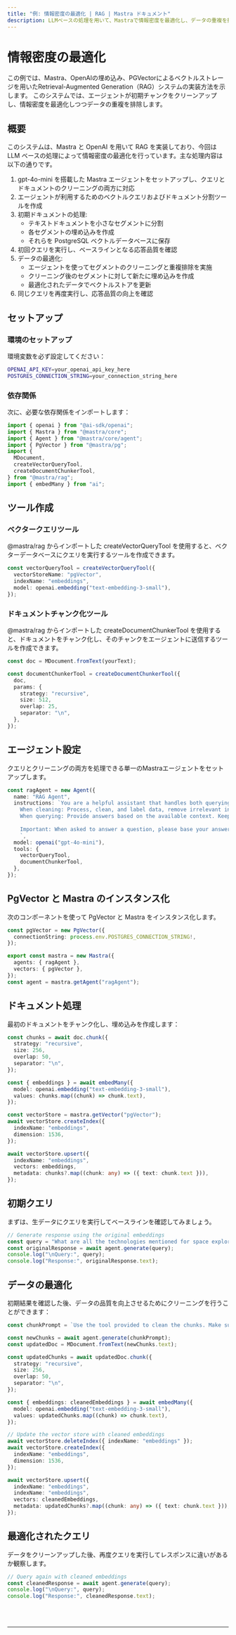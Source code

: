 ```yaml
---
title: "例: 情報密度の最適化 | RAG | Mastra ドキュメント"
description: LLMベースの処理を用いて、Mastraで情報密度を最適化し、データの重複を排除するRAGシステムの実装例。
---
```





# 情報密度の最適化

この例では、Mastra、OpenAIの埋め込み、PGVectorによるベクトルストレージを用いたRetrieval-Augmented Generation（RAG）システムの実装方法を示します。
このシステムでは、エージェントが初期チャンクをクリーンアップし、情報密度を最適化しつつデータの重複を排除します。



## 概要

このシステムは、Mastra と OpenAI を用いて RAG を実装しており、今回は LLM ベースの処理によって情報密度の最適化を行っています。主な処理内容は以下の通りです。

1. gpt-4o-mini を搭載した Mastra エージェントをセットアップし、クエリとドキュメントのクリーニングの両方に対応
2. エージェントが利用するためのベクトルクエリおよびドキュメント分割ツールを作成
3. 初期ドキュメントの処理:
   - テキストドキュメントを小さなセグメントに分割
   - 各セグメントの埋め込みを作成
   - それらを PostgreSQL ベクトルデータベースに保存
4. 初回クエリを実行し、ベースラインとなる応答品質を確認
5. データの最適化:
   - エージェントを使ってセグメントのクリーニングと重複排除を実施
   - クリーニング後のセグメントに対して新たに埋め込みを作成
   - 最適化されたデータでベクトルストアを更新
6. 同じクエリを再度実行し、応答品質の向上を確認



## セットアップ

### 環境のセットアップ

環境変数を必ず設定してください：

```bash filename=".env"
OPENAI_API_KEY=your_openai_api_key_here
POSTGRES_CONNECTION_STRING=your_connection_string_here
```

### 依存関係

次に、必要な依存関係をインポートします：

```typescript copy showLineNumbers filename="index.ts"
import { openai } from "@ai-sdk/openai";
import { Mastra } from "@mastra/core";
import { Agent } from "@mastra/core/agent";
import { PgVector } from "@mastra/pg";
import {
  MDocument,
  createVectorQueryTool,
  createDocumentChunkerTool,
} from "@mastra/rag";
import { embedMany } from "ai";
```



## ツール作成

### ベクタークエリツール

@mastra/rag からインポートした createVectorQueryTool を使用すると、ベクターデータベースにクエリを実行するツールを作成できます。

```typescript copy showLineNumbers{8} filename="index.ts"
const vectorQueryTool = createVectorQueryTool({
  vectorStoreName: "pgVector",
  indexName: "embeddings",
  model: openai.embedding("text-embedding-3-small"),
});
```

### ドキュメントチャンク化ツール

@mastra/rag からインポートした createDocumentChunkerTool を使用すると、ドキュメントをチャンク化し、そのチャンクをエージェントに送信するツールを作成できます。

```typescript copy showLineNumbers{14} filename="index.ts"
const doc = MDocument.fromText(yourText);

const documentChunkerTool = createDocumentChunkerTool({
  doc,
  params: {
    strategy: "recursive",
    size: 512,
    overlap: 25,
    separator: "\n",
  },
});
```



## エージェント設定

クエリとクリーニングの両方を処理できる単一のMastraエージェントをセットアップします。

```typescript copy showLineNumbers{26} filename="index.ts"
const ragAgent = new Agent({
  name: "RAG Agent",
  instructions: `You are a helpful assistant that handles both querying and cleaning documents.
    When cleaning: Process, clean, and label data, remove irrelevant information and deduplicate content while preserving key facts.
    When querying: Provide answers based on the available context. Keep your answers concise and relevant.
    
    Important: When asked to answer a question, please base your answer only on the context provided in the tool. If the context doesn't contain enough information to fully answer the question, please state that explicitly.
    `,
  model: openai("gpt-4o-mini"),
  tools: {
    vectorQueryTool,
    documentChunkerTool,
  },
});
```



## PgVector と Mastra のインスタンス化

次のコンポーネントを使って PgVector と Mastra をインスタンス化します。

```typescript copy showLineNumbers{41} filename="index.ts"
const pgVector = new PgVector({
  connectionString: process.env.POSTGRES_CONNECTION_STRING!,
});

export const mastra = new Mastra({
  agents: { ragAgent },
  vectors: { pgVector },
});
const agent = mastra.getAgent("ragAgent");
```



## ドキュメント処理

最初のドキュメントをチャンク化し、埋め込みを作成します：

```typescript copy showLineNumbers{49} filename="index.ts"
const chunks = await doc.chunk({
  strategy: "recursive",
  size: 256,
  overlap: 50,
  separator: "\n",
});

const { embeddings } = await embedMany({
  model: openai.embedding("text-embedding-3-small"),
  values: chunks.map((chunk) => chunk.text),
});

const vectorStore = mastra.getVector("pgVector");
await vectorStore.createIndex({
  indexName: "embeddings",
  dimension: 1536,
});

await vectorStore.upsert({
  indexName: "embeddings",
  vectors: embeddings,
  metadata: chunks?.map((chunk: any) => ({ text: chunk.text })),
});
```



## 初期クエリ

まずは、生データにクエリを実行してベースラインを確認してみましょう。

```typescript copy showLineNumbers{73} filename="index.ts"
// Generate response using the original embeddings
const query = "What are all the technologies mentioned for space exploration?";
const originalResponse = await agent.generate(query);
console.log("\nQuery:", query);
console.log("Response:", originalResponse.text);
```



## データの最適化

初期結果を確認した後、データの品質を向上させるためにクリーニングを行うことができます：

```typescript copy showLineNumbers{79} filename="index.ts"
const chunkPrompt = `Use the tool provided to clean the chunks. Make sure to filter out irrelevant information that is not space related and remove duplicates.`;

const newChunks = await agent.generate(chunkPrompt);
const updatedDoc = MDocument.fromText(newChunks.text);

const updatedChunks = await updatedDoc.chunk({
  strategy: "recursive",
  size: 256,
  overlap: 50,
  separator: "\n",
});

const { embeddings: cleanedEmbeddings } = await embedMany({
  model: openai.embedding("text-embedding-3-small"),
  values: updatedChunks.map((chunk) => chunk.text),
});

// Update the vector store with cleaned embeddings
await vectorStore.deleteIndex({ indexName: "embeddings" });
await vectorStore.createIndex({
  indexName: "embeddings",
  dimension: 1536,
});

await vectorStore.upsert({
  indexName: "embeddings",
  indexName: "embeddings",
  vectors: cleanedEmbeddings,
  metadata: updatedChunks?.map((chunk: any) => ({ text: chunk.text })),
});
```



## 最適化されたクエリ

データをクリーンアップした後、再度クエリを実行してレスポンスに違いがあるか観察します。

```typescript copy showLineNumbers{109} filename="index.ts"
// Query again with cleaned embeddings
const cleanedResponse = await agent.generate(query);
console.log("\nQuery:", query);
console.log("Response:", cleanedResponse.text);
```

<br />
<br />
<hr className="dark:border-[#404040] border-gray-300" />
<br />
<br />
<GithubLink
  link={
    "https://github.com/mastra-ai/mastra/blob/main/examples/basics/rag/cleanup-rag"
  }
/>
